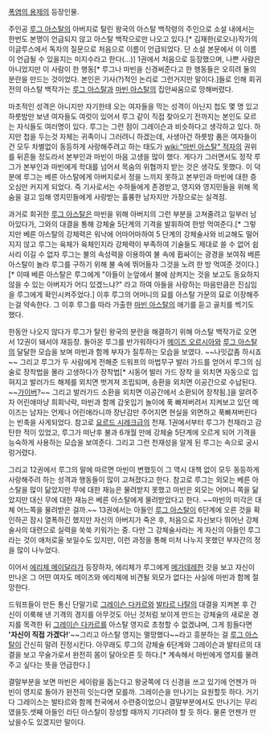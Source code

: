 [[폭염의 용제]]의 등장인물. 

주인공 [[루그 아스탈]]의 아버지로 탈린 왕국의 아스탈 백작령의 주인으로 소설 내에서는 한번도 본명이 언급되지 않고 아스탈 백작으로만 나오고 있다.[* 김재한(로오나)작가의 이글루스에서 독자의 질문으로 처음으로 이름이 언급되었다. 단 소설 본문에서 이 이름이 언급될 수 있을지는 미지수라고 한다(…)] 1권에서 처음으로 등장했으며, 나쁜 사람은 아니었지만 이 사람이 한 행동[* 루그나 마빈을 신경써준다고 한 행동들은 오히려 둘의 분란을 만드는 것이었다. 본인은 기사(?)적인 논리로 그런거지만 말이다.]들로 인해 회귀전의 아스탈 백작가는 [[루그 아스탈]]과 [[마빈 아스탈]]의 집안싸움으로 망해버렸다. 

마초적인 성격은 아니지만 자기한테 오는 여자들을 막는 성격이 아닌지 첩도 몇 명 있고 하룻밤만 보낸 여자들도 여럿이 있어서 루그 같이 직접 찾아오기 전까지는 본인도 모르는 자식들도 여러명이 있다. 루그는 그런 점이 그레이슨과 비슷하다고 생각하고 있다. 하지만 첩을 두는것 자체는 귀족이니 그러려니 하겠는데, 사생아건 하룻밤 품은 여자들이건 모두 차별없이 동등하게 사랑해주려고 하는 태도가 [[wiki:"마빈 아스탈" 적자]]의 권위를 뒤흔들 정도라서 본부인과 마빈이 마음 고생을 많이 했다. 게다가 그러면서도 정작 루그가 본부인과 마빈에게 학대를 넘어서 목숨의 위협까지 받는 것은 생각도 못했다. 이 덕분에 루그는 베른 아스탈에게 아버지로서 정을 느끼지 못하고 본부인과 마빈에 대한 증오심만 커지게 되었다. 즉 기사로서는 수하들에게 존경받고, 영지와 영지민들을 위해 목숨을 걸고 임해 영지민들에게 사랑받는 훌륭한 남자지만 가장으로는 실격점. 

과거로 회귀한 [[루그 아스탈]]은 마빈을 위해 아버지의 그런 부분을 고쳐줄려고 일부러 남아있다가, 그와의 대결을 통해 강체술 5단계의 기격을 발휘하여 한방 먹여준다.[* 그렇지만 베른 아스탈의 강체력은 워낙에 어마어마하여 5 단계의 강체술사와 비교해도 떨어지지 않고 루그는 육체가 육체인지라 강체력이 부족하여 기술들도 제대로 쓸 수 없어 쉽사리 이길 수 없자 루그는 불의 속성력을 이용하여 불 속에 휩싸이는 광경을 보여줘 베른 아스탈이 놀라 루그를 구하기 위해 불 속에 뛰어들자 그것을 노려 한 방 먹여준 것이다.][* 이때 베른 아스탈은 루그에게 "아들이 눈앞에서 불에 삼켜지는 것을 보고도 동요하지 않을 수 있는 아버지가 어디 있겠느냐?" 라고 하여 아들을 사랑하는 마음만큼은 진심임을 루그에게 확인시켜주었다.] 이후 루그의 어머니의 묘를 아스탈 가문의 묘로 이장해주는걸 약속한다. 그 이후 루그를 따라 가출한 [[마빈 아스탈]]의 애기를 듣고 골치를 썩기도 했다.

한동안 나오지 않다가 루그가 탈린 왕국의 분란을 해결하기 위해 아스탈 백작가로 오면서 12권이 돼서야 재등장. 돌아온 루그를 반가워하다가 [[메이즈 오르시아]]와 [[루그 아스탈]]의 달달한 모습을 보며 마빈과 함께 부자가 질투하는 모습을 보였다. ~~나잇값좀 하시죠~~
그리고 루그가 두 사람에게 전해준 드워프의 마법무구 발러 가드를 얻어서 루그의 심술로 장착법을 몰라 고생하다가 장착법[* 시동어 발러 가드 장착 을 외치면 자동으로 입혀지고 발러가드 해제를 외치면 벗겨져 조립되며, 송환을 외치면 이공간으로 수납된다. ~~[[가이버]]?~~ 그리고 발러가드 소환을 외치면 이공간에서 소환되어 장착됨.]을 알려주자 어린애마냥 희희낙락, 마빈과 함께 갑옷입기 놀이에 푹 빠져버려서 지켜보고 있던 메이즈는 남자는 언제나 어린애라니까 장난감만 주어지면 현실을 외면하고 푹빠져버린다는 빈축을 사게되었다.
참고로 [[요르드 시레크]]급의 천재. 1권에서부터 루그가 천재라고 감탄한 적이 있었고, 루그가 떠난후 불과 6개월 만에 강체술 5단계에 오르게 되어 기격을 능숙하게 사용하는 모습을 보여준다. 그리고 그런 천재성을 알게 된 루그는 속으로 궁시렁거렸다.

그리고 12권에서 루그의 말에 따르면 마빈이 변했듯이 그 역시 대책 없이 모두 동등하게 사랑해주려 하는 성격과 행동들이 많이 고쳐졌다고 한다. 참고로 루그는 외모는 베른 아스탈을 많이 닮았지만 무에 대한 재능은 물려받지 못했고 마빈은 외모는 어머니 쪽을 닮았지만 대신 무에 대한 재능은 베른 아스탈에게 물려받았다고 한다. ~~마빈의 미각은 대체 어느쪽을 물려받은 걸까.~~ 13권에서는 아들인 [[루그 아스탈]]이 6단계에 오른 것을 확인하곤 잠시 열폭하긴 했지만 자신의 아버지가 죽은 후, 처음으로 자신보다 뛰어난 강체술사의 대련으로 실력을 쑥쑥 키워가는 중. 다만 그 강체술사라는 게 자신의 아들인 루그라는 것이 애처로울 보일수도 있지만, 이런 과정을 통해 미처 나누지 못했던 부자간의 정을 많이 나누었다.

이어서 [[에리체 메이달라]]가 등장하자, 에리체가 루그에게 [[메가데레]]한 것을 보고 자신이 만나온 그 어떤 여자도 메이즈와 에리체에 비견될 외모가 없다는 사실에 마빈과 함께 절망한다.

드워프들이 만든 통신 단말기로 [[그레이슨 다카르]]와 [[발타르 나탈]]의 대결을 지켜본 후 간신이 이룩해 낸 기격의 경지를 아무것도 아닌 것처럼 보이게 만드는 강체술의 새로운 경지를 목격한 뒤 [[그레이슨 다카르]]를 아스탈 영지로 초청할 수 없겠냐며, 그게 힘들다면 ''''자신이 직접 가겠다!''''~~그리고 아스탈 영지는 멸망했다~~라고 흥분하는 걸 [[루그 아스탈]]이 간신히 말려 진정시킨다. 아무래도 루그의 강체술 6단계와 그레이슨과 발타르의 대결을 보고 무술가로서 완전히 몸이 달아오른 듯 하다.[* 계속해서 마빈에게 영지를 물려주고 싶다는 뜻을 언급한다.]

결말부분을 보면 마빈은 세이람을 돕는다고 왕궁쪽에 더 신경을 쓰고 있기에 언젠가 마빈이 영지로 돌아가 완전히 잇는다면 모를까. 그레이슨을 만나기는 요원할듯 하다. 거기다 그레이스는 발타르와 함께 천국에서 수련중이었으니 결말부분에서도 만나기는 무리였을듯.셋째 아들인 라딘 아스탈이 장성할 때까지 기다려야 할 듯 하다. 물론 언젠가 만났을수도 있겠지만 말이다.
